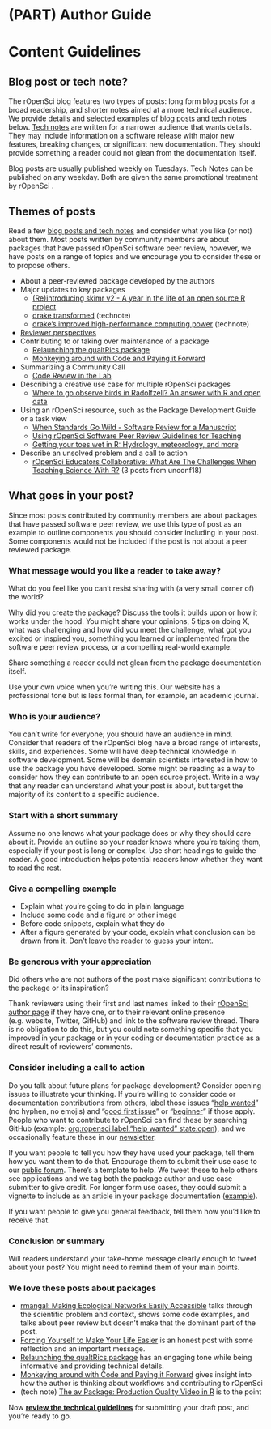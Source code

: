 #  (PART) Author Guide {-}

# Content Guidelines {#content}

## Blog post or tech note? {#postornote}

The rOpenSci blog features two types of posts: long form blog posts for a broad readership, and shorter notes aimed at a more technical audience. We provide details and [selected examples of blog posts and tech notes](#postthemes) below. [Tech notes](https://ropensci.org/technotes/) are written for a narrower audience that wants details. They may include information on a software release with major new features, breaking changes, or significant new documentation. They should provide something a reader could not glean from the documentation itself.

Blog posts are usually published weekly on Tuesdays. Tech Notes can be published on any weekday. Both are given the same promotional treatment by rOpenSci <link to Ch4 Publication and promotion of your post>.


## Themes of posts {#postthemes}

Read a few [blog posts and tech notes](https://ropensci.org/archive/) and consider what you like (or not) about them. Most posts written by community members are about packages that have passed rOpenSci software peer review, however, we have posts on a range of topics and we encourage you to consider these or to propose others.

*   About a peer-reviewed package developed by the authors
*   Major updates to key packages
    *   [(Re)introducing skimr v2 - A year in the life of an open source R project](https://ropensci.org/blog/2019/10/29/skimrv2/)
    *   [drake transformed](https://ropensci.org/technotes/2019/03/18/drake-700/) (technote)
    *   [drake's improved high-performance computing power](https://ropensci.org/technotes/2018/05/18/drake-hpc/) (technote)
*   [Reviewer perspectives](https://ropensci.org/tags/reviewer/)
*   Contributing to or taking over maintenance of a package
    *   [Relaunching the qualtRics package](https://ropensci.org/blog/2019/04/30/qualtrics-relaunch/)
    *   [Monkeying around with Code and Paying it Forward](https://ropensci.org/blog/2018/04/20/monkeydo/)
*   Summarizing a Community Call
    *   [Code Review in the Lab](https://ropensci.org/blog/2018/11/29/codereview/)
*   Describing a creative use case for multiple rOpenSci packages
    *   [Where to go observe birds in Radolfzell? An answer with R and open data](https://ropensci.org/blog/2018/08/14/where-to-bird/)
*   Using an rOpenSci resource, such as the Package Development Guide or a task view
    *   [When Standards Go Wild - Software Review for a Manuscript](https://ropensci.org/blog/2019/04/18/wild-standards/)
    *   [Using rOpenSci Software Peer Review Guidelines for Teaching](https://ropensci.org/blog/2019/08/27/software-peer-review-guidelines-for-teaching/)
    *   [Getting your toes wet in R: Hydrology, meteorology, and more](https://ropensci.org/blog/2019/04/02/hydrology-task-view/)
*   Describe an unsolved problem and a call to action
    *   [rOpenSci Educators Collaborative: What Are The Challenges When Teaching Science With R?](https://ropensci.org/blog/2018/07/24/educollab-challenges/) (3 posts from unconf18)


## What goes in your post?

Since most posts contributed by community members are about packages that have passed software peer review, we use this type of post as an example to outline components you should consider including in your post. Some components would not be included if the post is not about a peer reviewed package.

### What message would you like a reader to take away?

What do you feel like you can’t resist sharing with (a very small corner of) the world?

Why did you create the package? Discuss the tools it builds upon or how it works under the hood. You might share your opinions, 5 tips on doing X, what was challenging and how did you meet the challenge, what got you excited or inspired you, something you learned or implemented from the software peer review process, or a compelling real-world example.

Share something a reader could not glean from the package documentation itself.

Use your own voice when you’re writing this. 
Our website has a professional tone but is less formal than, for example, an academic journal.

### Who is your audience?

You can’t write for everyone; you should have an audience in mind. Consider that readers of the rOpenSci blog have a broad range of interests, skills, and experiences. Some will have deep technical knowledge in software development. Some will be domain scientists interested in how to use the package you have developed. Some might be reading as a way to consider how they can contribute to an open source project. Write in a way that any reader can understand what your post is about, but target the majority of its content to a specific audience.

### Start with a short summary

Assume no one knows what your package does or why they should care about it. Provide an outline so your reader knows where you’re taking them, especially if your post is long or complex. Use short headings to guide the reader. A good introduction helps potential readers know whether they want to read the rest.

### Give a compelling example

*   Explain what you’re going to do in plain language
*   Include some code and a figure or other image
*   Before code snippets, explain what they do
*   After a figure generated by your code, explain what conclusion can be drawn from it. Don’t leave the reader to guess your intent.

### Be generous with your appreciation

Did others who are not authors of the post make significant contributions to the package or its inspiration?

Thank reviewers using their first and last names linked to their [rOpenSci author page](https://ropensci.org/authors/) if they have one, or to their relevant online presence (e.g. website, Twitter, GitHub) and link to the software review thread. There is no obligation to do this, but you could note something specific that you improved in your package or in your coding or documentation practice as a direct result of reviewers’ comments.

### Consider including a call to action

Do you talk about future plans for package development? Consider opening issues to illustrate your thinking. If you’re willing to consider code or documentation contributions from others, label those issues “[help wanted](https://github.com/search?q=org%3Aropensci+label%3A%22help+wanted%22+state%3Aopen&type=Issues)” (no hyphen, no emojis) and “[good first issue](https://github.com/search?q=org%3Aropensci+label%3A%22good+first+issue%22+state%3Aopen&type=Issues)” or “[beginner](https://github.com/search?q=org%3Aropensci+label%3A%22beginner%22+state%3Aopen&type=Issues)” if those apply. People who want to contribute to rOpenSci can find these by searching GitHub (example: [org:ropensci label:"help wanted" state:open](https://github.com/search?q=org%3Aropensci+label%3A%22help+wanted%22+state%3Aopen&type=Issues)), and we occasionally feature these in our [newsletter](https://news.ropensci.org/).

If you want people to tell you how they have used your package, tell them how you want them to do that. Encourage them to submit their use case to our [public forum](https://discuss.ropensci.org/c/usecases). There’s a template to help. We tweet these to help others see applications and we tag both the package author and use case submitter to give credit. For longer form use cases, they could submit a vignette to include as an article in your package documentation ([example](https://docs.ropensci.org/cyphr/articles/data.html)).

If you want people to give you general feedback, tell them how you’d like to receive that.

### Conclusion or summary

Will readers understand your take-home message clearly enough to tweet about your post? You might need to remind them of your main points.

### We love these posts about packages

*   [rmangal: Making Ecological Networks Easily Accessible](https://ropensci.org/blog/2019/10/21/rmangal/) talks through the scientific problem and context, shows some code examples, and talks about peer review but doesn't make that the dominant part of the post.
*   [Forcing Yourself to Make Your Life Easier](https://ropensci.org/blog/2018/04/12/ijtiff/) is an honest post with some reflection and an important message.
*   [Relaunching the qualtRics package](https://ropensci.org/blog/2019/04/30/qualtrics-relaunch/) has an engaging tone while being informative and providing technical details.
*   [Monkeying around with Code and Paying it Forward](https://ropensci.org/blog/2018/04/20/monkeydo/) gives insight into how the author is thinking about workflows and contributing to rOpenSci
*   (tech note) [The av Package: Production Quality Video in R](https://ropensci.org/technotes/2018/10/06/av-release/) is to the point

Now **[review the technical guidelines](#technical)** for submitting your draft post, and you’re ready to go.